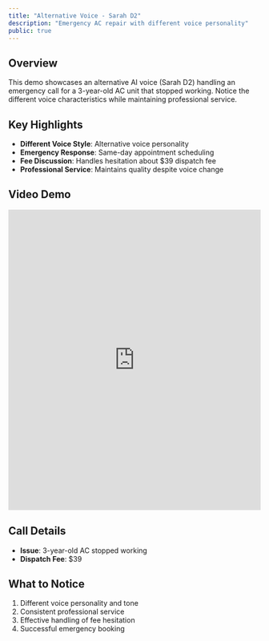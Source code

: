 ```yaml
---
title: "Alternative Voice - Sarah D2"
description: "Emergency AC repair with different voice personality"
public: true
---
```


## Overview

This demo showcases an alternative AI voice (Sarah D2) handling an emergency call for a 3-year-old AC unit that stopped working. Notice the different voice characteristics while maintaining professional service.

## Key Highlights

- **Different Voice Style**: Alternative voice personality
- **Emergency Response**: Same-day appointment scheduling
- **Fee Discussion**: Handles hesitation about $39 dispatch fee
- **Professional Service**: Maintains quality despite voice change

## Video Demo

<iframe
  src="https://share.descript.com/embed/QMe0zp9mf0B"
  width="100%"
  height="600"
  frameBorder="0"
  allowFullScreen
  className="rounded-xl"
></iframe>

## Call Details

- **Issue**: 3-year-old AC stopped working
- **Dispatch Fee**: $39

## What to Notice

1. Different voice personality and tone
2. Consistent professional service
3. Effective handling of fee hesitation
4. Successful emergency booking